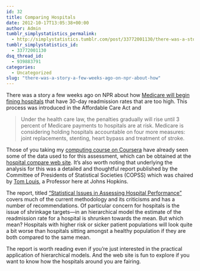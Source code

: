```yaml
---
id: 32
title: Comparing Hospitals
date: 2012-10-17T13:05:38+00:00
author: Admin
tumblr_simplystatistics_permalink:
  - http://simplystatistics.tumblr.com/post/33772001130/there-was-a-story-a-few-weeks-ago-on-npr-about-how
tumblr_simplystatistics_id:
  - 33772001130
dsq_thread_id:
  - 939883791
categories:
  - Uncategorized
slug: "there-was-a-story-a-few-weeks-ago-on-npr-about-how"
---
```

There was a story a few weeks ago on NPR about how <a href="http://www.npr.org/templates/story/story.php?storyId=162035632" target="_blank">Medicare will begin fining hospitals</a> that have 30-day readmission rates that are too high. This process was introduced in the Affordable Care Act and

> <span>Under the health care law, the penalties gradually will rise until 3 percent of Medicare payments to hospitals are at risk. Medicare is considering holding hospitals accountable on four more measures: joint replacements, stenting, heart bypass and treatment of stroke.</span>

Those of you taking my <a href="https://class.coursera.org/compdata-2012-001/class/index" target="_blank">computing course on Coursera</a> have already seen some of the data used to for this assessment, which can be obtained at the <a href="http://hospitalcompare.hhs.gov" target="_blank">hospital compare web site</a>. It’s also worth noting that underlying the analysis for this was a detailed and thoughtful report published by the Committee of Presidents of Statistical Societies (COPSS) which was chaired by <a href="http://www.biostat.jhsph.edu/~tlouis/" target="_blank">Tom Louis</a>, a Professor here at Johns Hopkins.

The report, titled <a href="http://www.cms.gov/Medicare/Quality-Initiatives-Patient-Assessment-Instruments/HospitalQualityInits/Downloads/Statistical-Issues-in-Assessing-Hospital-Performance.pdf" target="_blank">“Statistical Issues in Assessing Hospital Performance”</a> covers much of the current methodology and its criticisms and has a number of recommendations. Of particular concern for hospitals is the issue of shrinkage targets—in an hierarchical model the estimate of the readmission rate for a hospital is shrunken towards the mean. But which mean? Hospitals with higher risk or sicker patient populations will look quite a bit worse than hospitals sitting amongst a healthy population if they are both compared to the same mean.

The report is worth reading even if you’re just interested in the practical application of hierarchical models. And the web site is fun to explore if you want to know how the hospitals around you are fairing.
